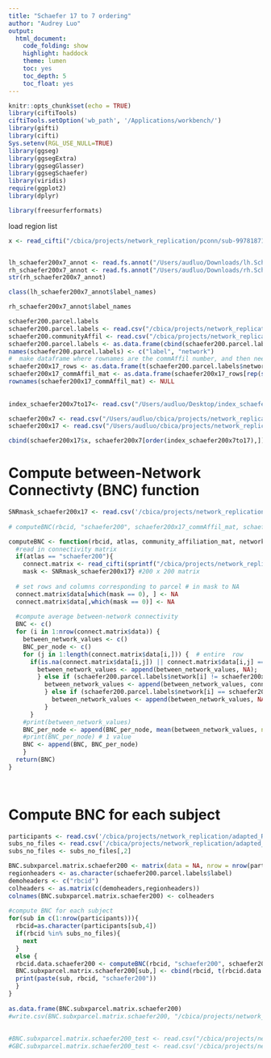```yaml
---
title: "Schaefer 17 to 7 ordering"
author: "Audrey Luo"
output:
  html_document:
    code_folding: show
    highlight: haddock
    theme: lumen
    toc: yes
    toc_depth: 5
    toc_float: yes
---
```

```r
knitr::opts_chunk$set(echo = TRUE)
library(ciftiTools)
ciftiTools.setOption('wb_path', '/Applications/workbench/')
library(gifti)
library(cifti)
Sys.setenv(RGL_USE_NULL=TRUE)
library(ggseg)
library(ggsegExtra)  
library(ggsegGlasser) 
library(ggsegSchaefer)  
library(viridis)
require(ggplot2)
library(dplyr)

library(freesurferformats)
```

 
load region list
```r

x <- read_cifti("/cbica/projects/network_replication/pconn/sub-997818717/sub-997818717_ses-PNC1_task-rest_acq-singleband_space-fsLR_atlas-Schaefer217_den-91k_den-91k_bold.pconn.nii")


lh_schaefer200x7_annot <- read.fs.annot("/Users/audluo/Downloads/lh.Schaefer2018_200Parcels_17Networks_order.annot")
rh_schaefer200x7_annot <- read.fs.annot("/Users/audluo/Downloads/rh.Schaefer2018_200Parcels_17Networks_order.annot")
str(rh_schaefer200x7_annot)

class(lh_schaefer200x7_annot$label_names)

rh_schaefer200x7_annot$label_names

schaefer200.parcel.labels
schaefer200.parcel.labels <- read.csv("/cbica/projects/network_replication/atlases/parcellations/schaefer200x17_regionlist.csv", header = T)
schaefer200.communityAffil <- read.csv("/cbica/projects/network_replication/atlases/parcellations/Schaefer_17Network/schaefer200x17CommunityAffiliation.1D.csv", header=F)
schaefer200.parcel.labels <- as.data.frame(cbind(schaefer200.parcel.labels$x, schaefer200.communityAffil$V1))
names(schaefer200.parcel.labels) <- c("label", "network")
#  make dataframe where rownames are the commAffil number, and then need to transpose V1 to be rows 
schaefer200x17_rows <- as.data.frame(t(schaefer200.parcel.labels$network))
schaefer200x17_commAffil_mat <- as.data.frame(schaefer200x17_rows[rep(seq_len(nrow(schaefer200x17_rows)), each = 200), ])
rownames(schaefer200x17_commAffil_mat) <- NULL
 
 
index_schaefer200x7to17<- read.csv("/Users/audluo/Desktop/index_schaefer200x7to17.csv", header=F)

schaefer200x7 <- read.csv("/Users/audluo/cbica/projects/network_replication/atlases/parcellations/schaefer200_7Network_regionlist.csv", header=F)
schaefer200x17 <- read.csv("/Users/audluo/cbica/projects/network_replication/atlases/parcellations/schaefer200x17_regionlist.csv", header=T)

cbind(schaefer200x17$x, schaefer200x7[order(index_schaefer200x7to17),])

```

# Compute between-Network Connectivty (BNC) function 

```r


SNRmask_schaefer200x17 <- read.csv('/cbica/projects/network_replication/atlases/Masks/SNRmask_schaefer200x17.csv')
  
# computeBNC(rbcid, "schaefer200", schaefer200x17_commAffil_mat, schaefer200.parcel.labels$network)

computeBNC <- function(rbcid, atlas, community_affiliation_mat, network_assignment){
  #read in connectivity matrix
  if(atlas == "schaefer200"){
    connect.matrix <- read_cifti(sprintf("/cbica/projects/network_replication/pconn/%1$s/%1$s_ses-PNC1_task-rest_acq-singleband_space-fsLR_atlas-Schaefer217_den-91k_den-91k_bold.pconn.nii",rbcid))
    mask <- SNRmask_schaefer200x17} #200 x 200 matrix 
 
  # set rows and columns corresponding to parcel # in mask to NA
  connect.matrix$data[which(mask == 0), ] <- NA 
  connect.matrix$data[,which(mask == 0)] <- NA
  
  #compute average between-network connectivity 
  BNC <- c()
  for (i in 1:nrow(connect.matrix$data)) {  
    between_network_values <- c() 
    BNC_per_node <- c()
    for (j in 1:length(connect.matrix$data[i,])) {  # entire  row
      if(is.na(connect.matrix$data[i,j]) || connect.matrix$data[i,j] == 1) { # add NA if excluded by mask or identity
        between_network_values <- append(between_network_values, NA);
        } else if (schaefer200.parcel.labels$network[i] != schaefer200x17_commAffil_mat[i,j]) { 
          between_network_values <- append(between_network_values, connect.matrix$data[i,j])
          } else if (schaefer200.parcel.labels$network[i] == schaefer200x17_commAffil_mat[i,j]) {  
            between_network_values <- append(between_network_values, NA)
          } 
      }
    #print(between_network_values)  
    BNC_per_node <- append(BNC_per_node, mean(between_network_values, na.rm=TRUE))  
    #print(BNC_per_node) # 1 value
    BNC <- append(BNC, BNC_per_node)  
    } 
  return(BNC)
}
  
  
```


# Compute BNC for each subject  
```r

participants <- read.csv('/cbica/projects/network_replication/adapted_Rscripts/participants_allIDs.csv')
subs_no_files <- read.csv('/cbica/projects/network_replication/adapted_Rscripts/subs_no_files.csv', row.names=NULL)
subs_no_files <- subs_no_files[,2]

BNC.subxparcel.matrix.schaefer200 <- matrix(data = NA, nrow = nrow(participants), ncol = 201)
regionheaders <- as.character(schaefer200.parcel.labels$label)
demoheaders <- c("rbcid")
colheaders <- as.matrix(c(demoheaders,regionheaders))
colnames(BNC.subxparcel.matrix.schaefer200) <- colheaders
 
#compute BNC for each subject  
for(sub in c(1:nrow(participants))){
  rbcid=as.character(participants[sub,4])
  if(rbcid %in% subs_no_files){
    next
  }
  else {
  rbcid.data.schaefer200 <- computeBNC(rbcid, "schaefer200", schaefer200x17_commAffil_mat, schaefer200.parcel.labels$network)
  BNC.subxparcel.matrix.schaefer200[sub,] <- cbind(rbcid, t(rbcid.data.schaefer200))
  print(paste(sub, rbcid, "schaefer200"))
  }
}
 
as.data.frame(BNC.subxparcel.matrix.schaefer200)
#write.csv(BNC.subxparcel.matrix.schaefer200, "/cbica/projects/network_replication/BNC/BNC_subxparcel_matrix_schaefer200x17.csv", row.names=F, quote=F)
 
  
#BNC.subxparcel.matrix.schaefer200_test <- read.csv("/cbica/projects/network_replication/BNC/BNC_subxparcel_matrix_schaefer200x17.csv") 
#GBC.subxparcel.matrix.schaefer200_test <- read.csv('/cbica/projects/network_replication/GBC/GBC_subxparcel_matrix_schaefer200x17.csv') 
  
```
